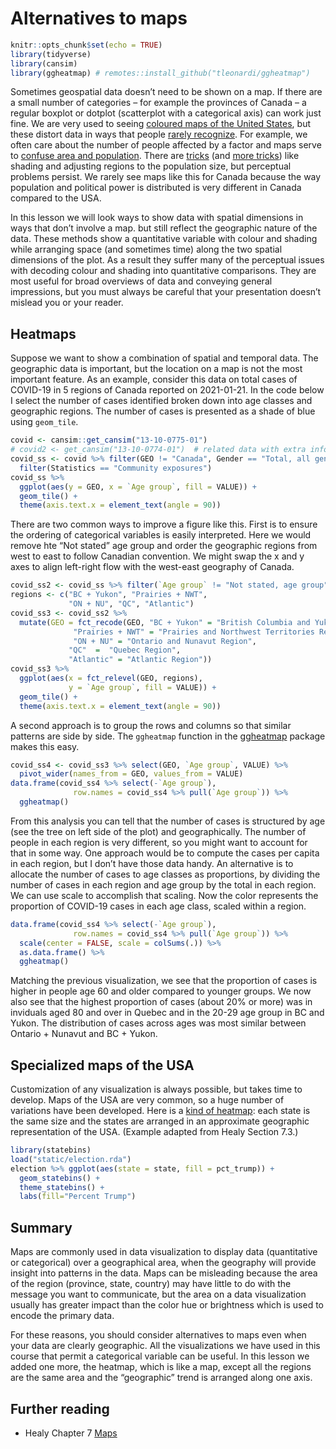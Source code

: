 # Alternatives to maps {#mapping-3}


```r
knitr::opts_chunk$set(echo = TRUE)
library(tidyverse)
library(cansim)
library(ggheatmap) # remotes::install_github("tleonardi/ggheatmap")
```

Sometimes geospatial data doesn't need to be shown on a map. If there are a small number of categories -- for example the provinces of Canada -- a regular boxplot or dotplot (scatterplot with a categorical axis) can work just fine. We are very used to seeing [coloured maps of the United States](https://www.esri.com/en-us/maps-we-love/gallery/popular-vote), but these distort data in ways that people [rarely recognize](https://xkcd.com/2399/). For example, we often care about the number of people affected by a factor and maps serve to [confuse area and population](https://xkcd.com/1138/). There are [tricks](https://www.businessinsider.com/2016-election-results-maps-population-adjusted-cartogram-2016-11) (and [more tricks](https://stats.stackexchange.com/questions/136007/data-visualization-alternatives-to-choropleth-maps-for-spatial-data-and-statist)) like shading and adjusting regions to the population size, but perceptual problems persist. We rarely see maps like this for Canada because the way population and political power is distributed is very different in Canada compared to the USA.

In this lesson we will look ways to show data with spatial dimensions in ways that don't involve a map. but still reflect the geographic nature of the data. These methods show a quantitative variable with colour and shading while arranging space (and sometimes time) along the two spatial dimensions of the plot. As a result they suffer many of the perceptual issues with decoding colour and shading into quantitative comparisons. They are most useful for broad overviews of data and conveying general impressions, but you must always be careful that your presentation doesn't mislead you or your reader.

## Heatmaps

Suppose we want to show a combination of spatial and temporal data. The geographic data is important, but the location on a map is not the most important feature. As an example, consider this data on total cases of COVID-19 in 5 regions of Canada reported on 2021-01-21. In the code below I select the number of cases identified broken down into age classes and geographic regions. The number of cases is presented as a shade of blue using `geom_tile`.

```r
covid <- cansim::get_cansim("13-10-0775-01")
# covid2 <- get_cansim("13-10-0774-01")  # related data with extra information
covid_ss <- covid %>% filter(GEO != "Canada", Gender == "Total, all genders", `Age group` != "Total, all age groups") %>%
  filter(Statistics == "Community exposures") 
covid_ss %>%
  ggplot(aes(y = GEO, x = `Age group`, fill = VALUE)) + 
  geom_tile() +
  theme(axis.text.x = element_text(angle = 90))
```

There are two common ways to improve a figure like this. First is to ensure the ordering of categorical variables is easily interpreted. Here we would remove hte "Not stated" age group and order the geographic regions from west to east to follow Canadian convention. We might swap the x and y axes to align left-right flow with the west-east geography of Canada. 

```r
covid_ss2 <- covid_ss %>% filter(`Age group` != "Not stated, age group")
regions <- c("BC + Yukon", "Prairies + NWT",
             "ON + NU", "QC", "Atlantic")
covid_ss3 <- covid_ss2 %>%
  mutate(GEO = fct_recode(GEO, "BC + Yukon" = "British Columbia and Yukon Region",
              "Prairies + NWT" = "Prairies and Northwest Territories Region",
              "ON + NU" = "Ontario and Nunavut Region",
             "QC"  =  "Quebec Region", 
             "Atlantic" = "Atlantic Region"))
covid_ss3 %>%
  ggplot(aes(x = fct_relevel(GEO, regions),
             y = `Age group`, fill = VALUE)) + 
  geom_tile() +
  theme(axis.text.x = element_text(angle = 90))
```

A second approach is to group the rows and columns so that similar patterns are side by side. The `ggheatmap` function in the [ggheatmap](https://github.com/tleonardi/ggheatmap/) package makes this easy.

```r
covid_ss4 <- covid_ss3 %>% select(GEO, `Age group`, VALUE) %>%
  pivot_wider(names_from = GEO, values_from = VALUE) 
data.frame(covid_ss4 %>% select(-`Age group`), 
              row.names = covid_ss4 %>% pull(`Age group`)) %>%
  ggheatmap()
```

From this analysis you can tell that the number of cases is structured by age (see the tree on left side of the plot) and geographically. The number of people in each region is very different, so you might want to account for that in some way. One approach would be to compute the cases per capita in each region, but I don't have those data handy. An alternative is to allocate the number of cases to age classes as proportions, by dividing the number of cases in each region and age group by the total in each region. We can use scale to accomplish that scaling. Now the color represents the proportion of COVID-19 cases in each age class, scaled within a region.

```r
data.frame(covid_ss4 %>% select(-`Age group`), 
              row.names = covid_ss4 %>% pull(`Age group`)) %>%
  scale(center = FALSE, scale = colSums(.)) %>%
  as.data.frame() %>%
  ggheatmap()
```

Matching the previous visualization, we see that the proportion of cases is higher in people age 60 and older compared to younger groups. We now also see that the highest proportion of cases (about 20% or more) was in inviduals aged 80 and over in Quebec and in the 20-29 age group in BC and Yukon. The distribution of cases across ages was most similar between Ontario + Nunavut and BC + Yukon.

## Specialized maps of the USA

Customization of any visualization is always possible, but takes time to develop. Maps of the USA are very common, so a huge number of variations have been developed. Here is a [kind of heatmap](https://www.washingtonpost.com/wp-srv/special/business/states-most-threatened-by-trade/):
each state is the same size and the states are arranged in an approximate geographic representation of the USA. (Example adapted from Healy Section 7.3.)

```r
library(statebins)
load("static/election.rda")
election %>% ggplot(aes(state = state, fill = pct_trump)) +
  geom_statebins() +
  theme_statebins() +
  labs(fill="Percent Trump")

```


## Summary

Maps are commonly used in data visualization to display data (quantitative or categorical) over a geographical area, when the geography will provide insight into patterns in the data. Maps can be misleading because the area of the region (province, state, country) may have little to do with the message you want to communicate, but the area on a data visualization usually has greater impact than the color hue or brightness which is used to encode the primary data.

For these reasons, you should consider alternatives to maps even when your data are clearly geographic. All the visualizations we have used in this course that permit a categorical variable can be useful. In this lesson we added one more, the heatmap, which is like a map, except all the regions are the same area and the "geographic" trend is arranged along one axis.

## Further reading

* Healy Chapter 7 [Maps](https://socviz.co/maps.html)
